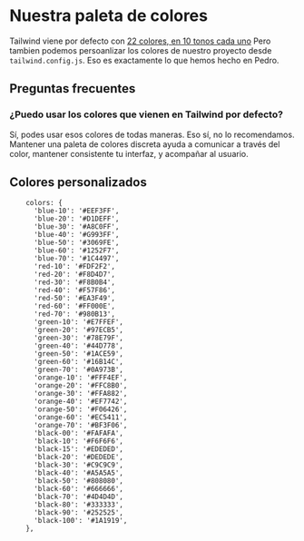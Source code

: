 

<Meta title="Fundamentals/Colores"/>

# Nuestra paleta de colores

Tailwind viene por defecto con [22 colores, en 10 tonos cada uno](https://tailwindcss.com/docs/customizing-colors#default-color-palette)
Pero tambien podemos persoanlizar los colores de nuestro proyecto desde `tailwind.config.js`.
Eso es exactamente lo que hemos hecho en Pedro.

## Preguntas frecuentes

### ¿Puedo usar los colores que vienen en Tailwind por defecto?
Sí, podes usar esos colores de todas maneras. Eso sí, no lo recomendamos. Mantener una paleta de colores discreta ayuda a comunicar a través
del color, mantener consistente tu interfaz, y acompañar al usuario.


## Colores personalizados

```theme: {
    colors: {
      'blue-10': '#EEF3FF',
      'blue-20': '#D1DEFF',
      'blue-30': '#A8C0FF',      
      'blue-40': '#G993FF',
      'blue-50': '#3069FE',
      'blue-60': '#1252F7',
      'blue-70': '#1C4497',
      'red-10': '#FDF2F2',
      'red-20': '#F8D4D7',
      'red-30': '#F8B0B4',      
      'red-40': '#F57F86',
      'red-50': '#EA3F49',
      'red-60': '#FF000E',
      'red-70': '#980B13',  
      'green-10': '#E7FFEF',
      'green-20': '#97ECB5',
      'green-30': '#78E79F',      
      'green-40': '#44D778',
      'green-50': '#1ACE59',
      'green-60': '#16B14C',
      'green-70': '#0A973B',    
      'orange-10': '#FFF4EF',
      'orange-20': '#FFC8B0',
      'orange-30': '#FFA882',      
      'orange-40': '#EF7742',
      'orange-50': '#F06426',
      'orange-60': '#EC5411',
      'orange-70': '#BF3F06',
      'black-00': '#FAFAFA',
      'black-10': '#F6F6F6',
      'black-15': '#EDEDED',
      'black-20': '#DEDEDE',
      'black-30': '#C9C9C9',      
      'black-40': '#A5A5A5',
      'black-50': '#808080',
      'black-60': '#666666',
      'black-70': '#4D4D4D',
      'black-80': '#333333',
      'black-90': '#252525',
      'black-100': '#1A1919',
    },
